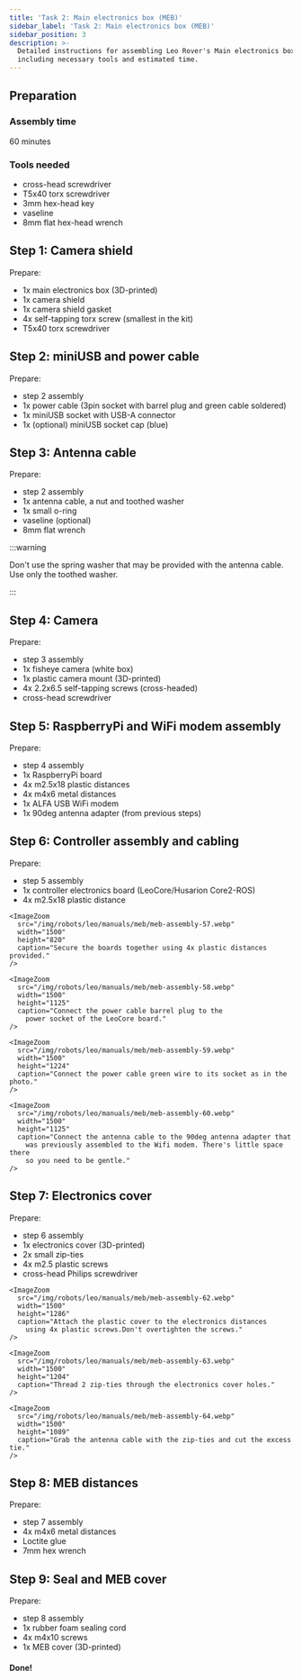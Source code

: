 ```yaml
---
title: 'Task 2: Main electronics box (MEB)'
sidebar_label: 'Task 2: Main electronics box (MEB)'
sidebar_position: 3
description: >-
  Detailed instructions for assembling Leo Rover's Main electronics box,
  including necessary tools and estimated time.
---
```



## Preparation

### Assembly time

60 minutes

### Tools needed

- cross-head screwdriver
- T5x40 torx screwdriver
- 3mm hex-head key
- vaseline
- 8mm flat hex-head wrench

<ImageZoom
  loading="eager"
  src="/img/robots/leo/manuals/meb/meb-assembly-1.webp"
  width="1200"
  height="802"
/>

<ImageZoom
  src="/img/robots/leo/manuals/meb/meb-assembly-2.webp"
  width="1200"
  height="802"
/>

<Tabs groupId="leo-rover-version">
  <TabItem value="leo-1.8" label="Leo Rover v1.8">
    <ImageZoom
      src="/img/robots/leo/manuals/meb/meb-assembly-3.webp"
      width="1500"
      height="1457"
    />
  </TabItem>
  <TabItem value="leo-pre1.8" label="Leo Rover < v1.8">
    <ImageZoom
      src="/img/robots/leo/manuals/meb/1.7/meb-assembly-3.webp"
      width="1200"
      height="802"
    />
  </TabItem>
</Tabs>

## Step 1: Camera shield

Prepare:

- 1x main electronics box (3D-printed)
- 1x camera shield
- 1x camera shield gasket
- 4x self-tapping torx screw (smallest in the kit)
- T5x40 torx screwdriver

<ImageZoom
  src="/img/robots/leo/manuals/meb/meb-assembly-4.webp"
  width="1200"
  height="802"
/>

<ImageZoom
  src="/img/robots/leo/manuals/meb/meb-assembly-5.webp"
  width="1200"
  height="802"
  caption="Put the camera shield gasket on the camera shield with a lip facing outwards."
/>

<ImageZoom
  src="/img/robots/leo/manuals/meb/meb-assembly-6.webp"
  width="1200"
  height="802"
/>

<ImageZoom
  src="/img/robots/leo/manuals/meb/meb-assembly-7.webp"
  width="1200"
  height="802"
  caption="Secure the shield to the box using 4x self-tapping screws provided.
    This step needs a lot of patience."
/>

<ImageZoom
  src="/img/robots/leo/manuals/meb/meb-assembly-8.webp"
  width="1200"
  height="802"
/>

<ImageZoom
  src="/img/robots/leo/manuals/meb/meb-assembly-9.webp"
  width="1200"
  height="802"
/>

## Step 2: miniUSB and power cable

Prepare:

- step 2 assembly
- 1x power cable (3pin socket with barrel plug and green cable soldered)
- 1x miniUSB socket with USB-A connector
- 1x (optional) miniUSB socket cap (blue)

<ImageZoom
  src="/img/robots/leo/manuals/meb/meb-assembly-10.webp"
  width="1200"
  height="802"
/>

<ImageZoom
  src="/img/robots/leo/manuals/meb/meb-assembly-11.webp"
  width="1200"
  height="802"
  caption="Insert the miniUSB socket into the opening in the main electronics box floor.
    Make sure the socket o-ring sits evenly."
/>

<ImageZoom
  src="/img/robots/leo/manuals/meb/meb-assembly-12.webp"
  width="1200"
  height="802"
  caption="Secure the socket using a plastic nut provided.
    Screw the nut by pressing the socket and using your fingers only."
/>

<ImageZoom
  src="/img/robots/leo/manuals/meb/meb-assembly-13.webp"
  width="1200"
  height="802"
  caption="Insert the power socket into the hole in the rear of
    the main electronics box.
    Make sure the socket o-ring sits evenly."
/>

<ImageZoom
  src="/img/robots/leo/manuals/meb/meb-assembly-14.webp"
  width="1200"
  height="802"
  caption="Secure the socket using a plastic nut provided.
    Screw by pressing the socket and using your fingers only."
/>

<ImageZoom
  src="/img/robots/leo/manuals/meb/meb-assembly-15.webp"
  width="1200"
  height="802"
  caption="(optionally) Attach the miniUSB socket cap."
/>

## Step 3: Antenna cable

Prepare:

- step 2 assembly
- 1x antenna cable, a nut and toothed washer
- 1x small o-ring
- vaseline (optional)
- 8mm flat wrench

:::warning

Don't use the spring washer that may be provided with the antenna cable. Use
only the toothed washer.

:::

<ImageZoom
  src="/img/robots/leo/manuals/meb/meb-assembly-16.webp"
  width="1200"
  height="802"
/>

<ImageZoom
  src="/img/robots/leo/manuals/meb/meb-assembly-17.webp"
  width="1200"
  height="802"
  caption="Detach the toothed washer, the nut and the cap from the antenna cable."
/>

<ImageZoom
  src="/img/robots/leo/manuals/meb/meb-assembly-18.webp"
  width="1200"
  height="802"
  caption="Put the small o-ring on the antenna cable socket.
    (optionally) Smear some vaseline on the o-ring."
/>

<ImageZoom
  src="/img/robots/leo/manuals/meb/meb-assembly-19.webp"
  width="1200"
  height="802"
  caption="Press the antenna cable socket to the hex-shaped
    opening in the main electronics box floor."
/>

<ImageZoom
  src="/img/robots/leo/manuals/meb/meb-assembly-20.webp"
  width="1200"
  height="802"
  caption="On the other side of the box - put the toothed washer
    and the nut on the socket."
/>

<ImageZoom
  src="/img/robots/leo/manuals/meb/meb-assembly-21.webp"
  width="1200"
  height="802"
  caption="Tighten the washer using the 8mm wrench provided.
    Tighten with no excessive force."
/>

<ImageZoom
  src="/img/robots/leo/manuals/meb/meb-assembly-22.webp"
  width="1200"
  height="802"
  caption="After the step you'll end up with a 90deg.
    adapter that will be used in step 5 of the assembly."
/>

## Step 4: Camera

Prepare:

- step 3 assembly
- 1x fisheye camera (white box)
- 1x plastic camera mount (3D-printed)
- 4x 2.2x6.5 self-tapping screws (cross-headed)
- cross-head screwdriver

<ImageZoom
  src="/img/robots/leo/manuals/meb/meb-assembly-23.webp"
  width="1200"
  height="802"
  caption="Open the white box
    (with the camera and the camera connection tapes)."
/>

<ImageZoom
  src="/img/robots/leo/manuals/meb/meb-assembly-24.webp"
  width="1200"
  height="802"
/>

<ImageZoom
  src="/img/robots/leo/manuals/meb/meb-assembly-25.webp"
  width="1200"
  height="802"
  caption="Detach the IR lights that come assembled to the camera module.
    Store them somewhere as they won't be used in the assembly process,
    but may become handy in other projects."
/>

<ImageZoom
  src="/img/robots/leo/manuals/meb/meb-assembly-26.webp"
  width="1200"
  height="802"
  caption="Use the white-blue tape, toss away or store the second one
    (dedicated only to RaspberryPi Zero that we don't use here)."
/>

<ImageZoom
  src="/img/robots/leo/manuals/meb/meb-assembly-27.webp"
  width="1200"
  height="802"
  caption="Connect the tape to the camera module.
    Make sure the tape connection surfaces meet the camera
    metal pins in the socket."
/>

<ImageZoom
  src="/img/robots/leo/manuals/meb/meb-assembly-28.webp"
  width="1200"
  height="802"
/>

<ImageZoom
  src="/img/robots/leo/manuals/meb/meb-assembly-29.webp"
  width="1200"
  height="802"
/>

<ImageZoom
  src="/img/robots/leo/manuals/meb/meb-assembly-30.webp"
  width="1200"
  height="802"
  caption="Combine the camera module with the 3D-printed
    camera mount as in the photo."
/>

<ImageZoom
  src="/img/robots/leo/manuals/meb/meb-assembly-31.webp"
  width="1200"
  height="802"
  caption="Screw the pair together using 2x 2.2x6/5 self-tapping screws."
/>

<ImageZoom
  src="/img/robots/leo/manuals/meb/meb-assembly-32.webp"
  width="1200"
  height="802"
/>

<ImageZoom
  src="/img/robots/leo/manuals/meb/meb-assembly-33.webp"
  width="1200"
  height="802"
  caption="Detach the plastic cover from the camera lens."
/>

<ImageZoom
  src="/img/robots/leo/manuals/meb/meb-assembly-34.webp"
  width="1200"
  height="802"
  caption="Attach the camera assembly to the main electronics box camera housing.
    Screw them together using remaining 2x 2.2x6.5 self-tapping screws.
    Be gentle with the force as the thread may be easily broken."
/>

<ImageZoom
  src="/img/robots/leo/manuals/meb/meb-assembly-35.webp"
  width="1200"
  height="802"
/>

## Step 5: RaspberryPi and WiFi modem assembly

Prepare:

- step 4 assembly
- 1x RaspberryPi board
- 4x m2.5x18 plastic distances
- 4x m4x6 metal distances
- 1x ALFA USB WiFi modem
- 1x 90deg antenna adapter (from previous steps)

<Tabs groupId="leo-rover-version">
  <TabItem value="leo-1.8" label="Leo Rover v1.8">
    <ImageZoom
      src="/img/robots/leo/manuals/meb/meb-assembly-36.webp"
      width="1500"
      height="807"
    />
  </TabItem>
  <TabItem value="leo-pre1.8" label="Leo Rover < v1.8">
    <ImageZoom
      src="/img/robots/leo/manuals/meb/1.7/meb-assembly-36.webp"
      width="1200"
      height="802"
    />
  </TabItem>
</Tabs>

<ImageZoom
  src="/img/robots/leo/manuals/meb/meb-assembly-37.webp"
  width="1200"
  height="802"
  caption="Take the ALFA modem box and open it."
/>

<ImageZoom
  src="/img/robots/leo/manuals/meb/meb-assembly-38.webp"
  width="1200"
  height="802"
/>

<ImageZoom
  src="/img/robots/leo/manuals/meb/meb-assembly-39.webp"
  width="1200"
  height="802"
  caption="Leave only the modem and the antenna.
    Everything else is not needed."
/>

<ImageZoom
  src="/img/robots/leo/manuals/meb/meb-assembly-40.webp"
  width="1200"
  height="802"
  caption="Store the antenna as it will be needed in Task 8 of the assembly."
/>

<ImageZoom
  src="/img/robots/leo/manuals/meb/meb-assembly-41.webp"
  width="1200"
  height="802"
/>

<ImageZoom
  src="/img/robots/leo/manuals/meb/meb-assembly-42.webp"
  width="1200"
  height="802"
  caption="Connect the 90deg antenna adapter to the WiFi modem."
/>

<ImageZoom
  src="/img/robots/leo/manuals/meb/meb-assembly-43.webp"
  width="1200"
  height="802"
  caption="Connect the modem to the lower left USB port of the RaspberryPi."
/>

<ImageZoom
  src="/img/robots/leo/manuals/meb/meb-assembly-44.webp"
  width="1200"
  height="802"
/>

<ImageZoom
  src="/img/robots/leo/manuals/meb/meb-assembly-45.webp"
  width="1200"
  height="802"
  caption="Thread one zip-tie through a tunnel in the modem
    support (main electronics box floor)."
/>

<ImageZoom
  src="/img/robots/leo/manuals/meb/meb-assembly-46.webp"
  width="1200"
  height="802"
  caption="Align the RaspberryPi and WiFi modem assembly as in the photo."
/>

<ImageZoom
  src="/img/robots/leo/manuals/meb/meb-assembly-47.webp"
  width="1200"
  height="802"
  caption="Secure the board to the main electronics
    board using 4x plastic distances."
/>

<ImageZoom
  src="/img/robots/leo/manuals/meb/meb-assembly-48.webp"
  width="1200"
  height="802"
  caption="Tie the zip-tie securing the WiFi modem in place and cut the excess."
/>

<ImageZoom
  src="/img/robots/leo/manuals/meb/meb-assembly-49.webp"
  width="1200"
  height="802"
  caption="Roll the miniUSB socket cable as in the photo and connect its
    USB socket to the rear port of the RaspberryPi board."
/>

<ImageZoom
  src="/img/robots/leo/manuals/meb/meb-assembly-50.webp"
  width="1200"
  height="802"
/>

<ImageZoom
  src="/img/robots/leo/manuals/meb/meb-assembly-51.webp"
  width="1200"
  height="802"
  caption="Connect the camera tape to CAMERA port of the RaspberryPi.
    Remember that the socket pins must match the tape connectors."
/>

<ImageZoom
  src="/img/robots/leo/manuals/meb/meb-assembly-52.webp"
  width="1200"
  height="802"
  caption="Roll the tape under the camera housing
    to give space for other components."
/>

<ImageZoom
  src="/img/robots/leo/manuals/meb/meb-assembly-53.webp"
  width="1200"
  height="802"
  caption="After the step you'll end up with 4 metal distances that
    will be used later in the assembly task."
/>

## Step 6: Controller assembly and cabling

Prepare:

- step 5 assembly
- 1x controller electronics board (LeoCore/Husarion Core2-ROS)
- 4x m2.5x18 plastic distance

<Tabs groupId="leo-rover-version">
  <TabItem value="leo-1.8" label="Leo Rover v1.8 - LeoCore">
    <ImageZoom
      src="/img/robots/leo/manuals/meb/meb-assembly-54.webp"
      width="1274"
      height="1500"
    />
  </TabItem>
  <TabItem value="leo-pre1.8" label="Leo Rover < v1.8 - Husarion Core2-ROS">
    <ImageZoom
      src="/img/robots/leo/manuals/meb/1.7/meb-assembly-54.webp"
      width="1200"
      height="802"
    />
  </TabItem>
</Tabs>

<ImageZoom
  src="/img/robots/leo/manuals/meb/meb-assembly-55.webp"
  width="1200"
  height="802"
/>

<Tabs groupId="leo-rover-version">
  <TabItem value="leo-1.8" label="Leo Rover v1.8 - LeoCore">
    <ImageZoom
      src="/img/robots/leo/manuals/meb/meb-assembly-56.webp"
      width="1500"
      height="1130"
      caption="Insert the LeoCore board into the main electronics box
        and connect the rear socket to the RaspberryPi GPIO pins.
        Make sure the mounting holes of the controller are aligned with RaspberryPi's
        (and plastic distances) holes."
    />

    <ImageZoom
      src="/img/robots/leo/manuals/meb/meb-assembly-57.webp"
      width="1500"
      height="820"
      caption="Secure the boards together using 4x plastic distances provided."
    />

    <ImageZoom
      src="/img/robots/leo/manuals/meb/meb-assembly-58.webp"
      width="1500"
      height="1125"
      caption="Connect the power cable barrel plug to the
        power socket of the LeoCore board."
    />

    <ImageZoom
      src="/img/robots/leo/manuals/meb/meb-assembly-59.webp"
      width="1500"
      height="1224"
      caption="Connect the power cable green wire to its socket as in the photo."
    />

    <ImageZoom
      src="/img/robots/leo/manuals/meb/meb-assembly-60.webp"
      width="1500"
      height="1125"
      caption="Connect the antenna cable to the 90deg antenna adapter that
        was previously assembled to the Wifi modem. There's little space there
        so you need to be gentle."
    />

  </TabItem>
  <TabItem value="leo-pre1.8" label="Leo Rover < v1.8 - Husarion Core2-ROS">
    <ImageZoom
      src="/img/robots/leo/manuals/meb/1.7/meb-assembly-56.webp"
      width="1200"
      height="802"
      caption="Insert the Core2-ROS board into the main electronics box and connect
        the rear socket to the RaspberryPi GPIO pins. Make sure the mounting holes of
        the controller are aligned with RaspberryPi's (and plastic distances) holes."
    />
    <ImageZoom
      src="/img/robots/leo/manuals/meb/1.7/meb-assembly-57.webp"
      width="1200"
      height="802"
      caption="Secure the boards together using 4x plastic distances provided."
    />
    <ImageZoom
      src="/img/robots/leo/manuals/meb/1.7/meb-assembly-58.webp"
      width="1200"
      height="802"
      caption="Connect the power cable barrel plug to the power socket of the
        Core2-ROS board."
    />
    <ImageZoom
      src="/img/robots/leo/manuals/meb/1.7/meb-assembly-59.webp"
      width="1200"
      height="802"
      caption="Connect the power cable green wire to the Core2-ROS GPIO socket
        as in the photo (upper right pin)."
    />
    <ImageZoom
      src="/img/robots/leo/manuals/meb/1.7/meb-assembly-60.webp"
      width="1200"
      height="802"
      caption="Connect the antenna cable to the 90deg antenna adapter that was
        previously assembled to the Wifi modem. There's little space there so
        you need to be gentle."
    />
  </TabItem>
</Tabs>

## Step 7: Electronics cover

Prepare:

- step 6 assembly
- 1x electronics cover (3D-printed)
- 2x small zip-ties
- 4x m2.5 plastic screws
- cross-head Philips screwdriver

<Tabs groupId="leo-rover-version">
  <TabItem value="leo-1.8" label="Leo Rover v1.8">
    <ImageZoom
      src="/img/robots/leo/manuals/meb/meb-assembly-61.webp"
      width="1500"
      height="1228"
    />

    <ImageZoom
      src="/img/robots/leo/manuals/meb/meb-assembly-62.webp"
      width="1500"
      height="1286"
      caption="Attach the plastic cover to the electronics distances
        using 4x plastic screws.Don't overtighten the screws."
    />

    <ImageZoom
      src="/img/robots/leo/manuals/meb/meb-assembly-63.webp"
      width="1500"
      height="1204"
      caption="Thread 2 zip-ties through the electronics cover holes."
    />

    <ImageZoom
      src="/img/robots/leo/manuals/meb/meb-assembly-64.webp"
      width="1500"
      height="1089"
      caption="Grab the antenna cable with the zip-ties and cut the excess tie."
    />

  </TabItem>
  <TabItem value="leo-pre1.8" label="Leo Rover < v1.8">
    <ImageZoom
      src="/img/robots/leo/manuals/meb/1.7/meb-assembly-61.webp"
      width="1200"
      height="802"
    />
    <ImageZoom
      src="/img/robots/leo/manuals/meb/1.7/meb-assembly-62.webp"
      width="1200"
      height="802"
      caption="Attach the plastic cover to the electronics distances using 4x
        plastic screws. Don't overtighten the screws."
    />
    <ImageZoom
      src="/img/robots/leo/manuals/meb/1.7/meb-assembly-63.webp"
      width="1200"
      height="802"
      caption="Thread 2 zip-ties through the electronics cover holes."
    />
    <ImageZoom
      src="/img/robots/leo/manuals/meb/1.7/meb-assembly-64.webp"
      width="1200"
      height="802"
      caption="Grab the antenna cable with the zip-ties and cut the excess tie."
    />
  </TabItem>
</Tabs>

## Step 8: MEB distances

Prepare:

- step 7 assembly
- 4x m4x6 metal distances
- Loctite glue
- 7mm hex wrench

<ImageZoom
  src="/img/robots/leo/manuals/meb/meb-assembly-65.webp"
  width="1200"
  height="802"
/>

<ImageZoom
  src="/img/robots/leo/manuals/meb/meb-assembly-66.webp"
  width="1200"
  height="802"
  caption="Put some Loctite in each of 4 holes in the main electronics
    bottom threaded inserts."
/>

<ImageZoom
  src="/img/robots/leo/manuals/meb/meb-assembly-67.webp"
  width="1200"
  height="802"
  caption="Screw and tighten each metal distance in the threaded holes.
    Tighten the distances only by hand as overtightening may easily
    cause the parts to break."
/>

## Step 9: Seal and MEB cover

Prepare:

- step 8 assembly
- 1x rubber foam sealing cord
- 4x m4x10 screws
- 1x MEB cover (3D-printed)

<Tabs groupId="leo-rover-version">
  <TabItem value="leo-1.8" label="Leo Rover v1.8">
    <ImageZoom
      src="/img/robots/leo/manuals/meb/meb-assembly-68.webp"
      width="1500"
      height="903"
    />
  </TabItem>
  <TabItem value="leo-pre1.8" label="Leo Rover < v1.8">
    <ImageZoom
      src="/img/robots/leo/manuals/meb/1.7/meb-assembly-68.webp"
      width="1200"
      height="802"
    />
  </TabItem>
</Tabs>

<ImageZoom
  src="/img/robots/leo/manuals/meb/meb-assembly-69.webp"
  width="1200"
  height="802"
  caption="Put 4 m4x12 hex screws in the MEB cover holes (one for each corner)."
/>

<ImageZoom
  src="/img/robots/leo/manuals/meb/meb-assembly-70.webp"
  width="1200"
  height="802"
  caption="Store the cover. It will be used only in the Task 8."
/>

<Tabs groupId="leo-rover-version">
  <TabItem value="leo-1.8" label="Leo Rover v1.8">
    <ImageZoom
      src="/img/robots/leo/manuals/meb/meb-assembly-71.webp"
      width="1500"
      height="1125"
      caption="Insert the sealing cord in a corresponding groove
        in the main electronics box. Patience needed to go through all the groove."
    />
    <ImageZoom
      src="/img/robots/leo/manuals/meb/meb-assembly-72.webp"
      width="1500"
      height="1074"
    />
    <ImageZoom
      src="/img/robots/leo/manuals/meb/meb-assembly-73.webp"
      width="1500"
      height="1125"
      caption="Cut the excess cord. Leave just enough to let the cord
        overlap the other end."
    />
  </TabItem>
  <TabItem value="leo-pre1.8" label="Leo Rover < v1.8">
    <ImageZoom
      src="/img/robots/leo/manuals/meb/1.7/meb-assembly-71.webp"
      width="1200"
      height="802"
      caption="Insert the sealing corn in a corresponding groove in the main
        electronics box. Patience needed to go through all the groove."
    />
    <ImageZoom
      src="/img/robots/leo/manuals/meb/1.7/meb-assembly-72.webp"
      width="1200"
      height="802"
    />
    <ImageZoom
      src="/img/robots/leo/manuals/meb/1.7/meb-assembly-73.webp"
      width="1200"
      height="802"
      caption="Cut the excess cord. Leave just enough to let the cord overlap
        the other end."
    />
  </TabItem>
</Tabs>

<ImageZoom
  src="/img/robots/leo/manuals/meb/meb-assembly-74.webp"
  width="1200"
  height="802"
/>

#### Done!

<Tabs groupId="leo-rover-version">
  <TabItem value="leo-1.8" label="Leo Rover v1.8">
    <ImageZoom
      src="/img/robots/leo/manuals/meb/meb-assembly-75.webp"
      width="1500"
      height="1353"
      caption="After the step you'll end up with a couple of components
        that were in the box, but weren't used in the step. Store them,
        they will become useful in the next Tasks."
    />
  </TabItem>
  <TabItem value="leo-pre1.8" label="Leo Rover < v1.8">
    <ImageZoom
      src="/img/robots/leo/manuals/meb/1.7/meb-assembly-75.webp"
      width="1200"
      height="802"
      caption="After the step you'll end up with a couple of components that
        were in the box, but weren't used in the step. Store them, they will
        become useful in the next Tasks."
    />
  </TabItem>
</Tabs>

